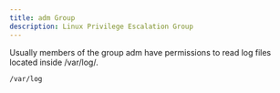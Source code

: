 ```yaml
---
title: adm Group
description: Linux Privilege Escalation Group
---
```

Usually members of the group adm have permissions to read log files located inside /var/log/.
```bash
/var/log
```